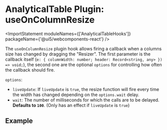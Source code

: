 
<Meta title="Data Display / AnalyticalTable / Plugin Hooks / useOnColumnResize" />

# AnalyticalTable Plugin: useOnColumnResize

<ImportStatement moduleNames={['AnalyticalTableHooks']} packageName={'@ui5/webcomponents-react'} />

The `useOnColumnResize` plugin hook allows firing a callback when a columns size has changed by dragging the "Resizer".
The first parameter is the callback itself (`e: { columnWidth: number; header: Record<string, any> }) => void;`), the second one are the optional `options` for controlling how often the callback should fire.

`options`:

- `liveUpdate`: If `liveUpdate` is `true`, the resize function will fire every time the width has changed depending on the `options.wait` delay.
- `wait`: The number of milliseconds for which the calls are to be delayed. **Defaults to `100`**. (Only has an effect if `liveUpdate` is `true`)

## Example

<Canvas sourceState="none" of={ComponentStories.PluginOnColumnResize} />

```jsx
const TableComponent = (props) => {
  const handleColumResize = (e) => {
    console.log(e.columnWidth, e.header);
  };
  return (
    <AnalyticalTable
      data={props.data}
      columns={props.columns}
      tableHooks={[
        AnalyticalTableHooks.useOnColumnResize(handleColumResize, {
          liveUpdate: false,
          wait: 100
        })
      ]}
    />
  );
};
```

<Footer />
